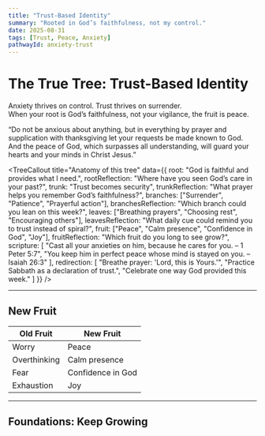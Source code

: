 ```yaml
---
title: "Trust-Based Identity"
summary: "Rooted in God’s faithfulness, not my control."
date: 2025-08-31
tags: [Trust, Peace, Anxiety]
pathwayId: anxiety-trust
---
```



# The True Tree: Trust-Based Identity

Anxiety thrives on control. Trust thrives on surrender.  
When your root is God’s faithfulness, not your vigilance, the fruit is peace.  

<Scripture refText="Philippians 4:6–7">
  “Do not be anxious about anything, but in everything by prayer and supplication with thanksgiving let your requests be made known to God. 
  And the peace of God, which surpasses all understanding, will guard your hearts and your minds in Christ Jesus.”
</Scripture>

<TreeCallout
  title="Anatomy of this tree"
  data={{
    root: "God is faithful and provides what I need.",
    rootReflection: "Where have you seen God’s care in your past?",
    trunk: "Trust becomes security",
    trunkReflection: "What prayer helps you remember God’s faithfulness?",
    branches: ["Surrender", "Patience", "Prayerful action"],
    branchesReflection: "Which branch could you lean on this week?",
    leaves: ["Breathing prayers", "Choosing rest", "Encouraging others"],
    leavesReflection: "What daily cue could remind you to trust instead of spiral?",
    fruit: ["Peace", "Calm presence", "Confidence in God", "Joy"],
    fruitReflection: "Which fruit do you long to see grow?",
    scripture: [
      "Cast all your anxieties on him, because he cares for you. – 1 Peter 5:7",
      "You keep him in perfect peace whose mind is stayed on you. – Isaiah 26:3"
    ],
    redirection: [
      "Breathe prayer: 'Lord, this is Yours.'",
      "Practice Sabbath as a declaration of trust.",
      "Celebrate one way God provided this week."
    ]
  }}
/>

---

## New Fruit

| Old Fruit | New Fruit |
|-----------|-----------|
| Worry | Peace |
| Overthinking | Calm presence |
| Fear | Confidence in God |
| Exhaustion | Joy |

---

## Foundations: Keep Growing

<CTA
  variant="canon"
  title="Canon Note: Casting Cares Daily"
  href="/canon_notes/casting-cares-daily"
  buttonText="Read Canon Note"
/>

<CTA
  variant="compass"
  title="Compass Point: The Anxiety Economy"
  href="/compass_points/anxiety-economy"
  buttonText="Read Compass Point"
/>

<CTA
  variant="pillar"
  title="Pillar: The Sovereignty of Peace"
  href="/pillars/sovereignty-of-peace"
  buttonText="Read Pillar"
/>
